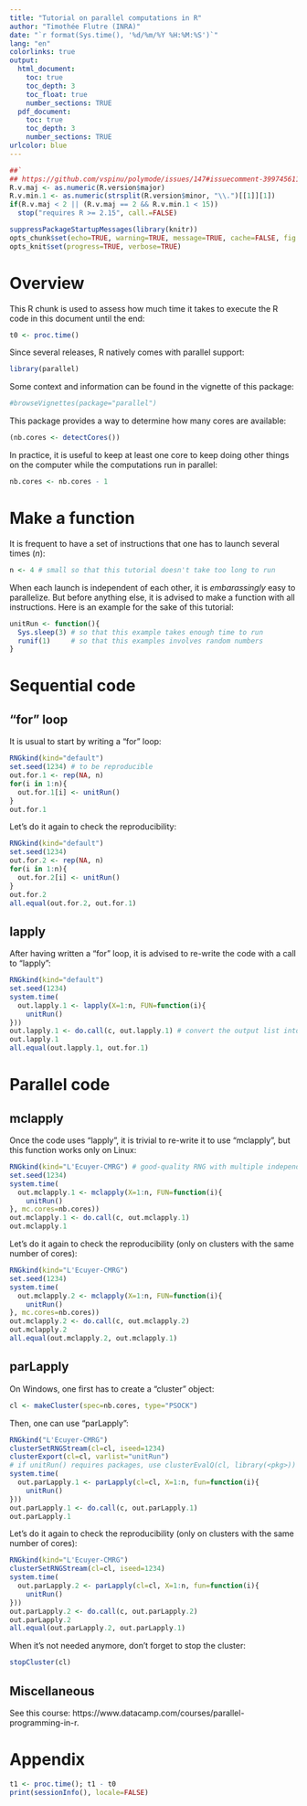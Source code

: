 ```yaml
---
title: "Tutorial on parallel computations in R"
author: "Timothée Flutre (INRA)"
date: "`r format(Sys.time(), '%d/%m/%Y %H:%M:%S')`"
lang: "en"
colorlinks: true
output:
  html_document:
    toc: true
    toc_depth: 3
    toc_float: true
    number_sections: TRUE
  pdf_document:
    toc: true
    toc_depth: 3
    number_sections: TRUE
urlcolor: blue
---
```


<!--
This R chunk is used to set up some options.
-->
```r
##`
## https://github.com/vspinu/polymode/issues/147#issuecomment-399745611
R.v.maj <- as.numeric(R.version$major)
R.v.min.1 <- as.numeric(strsplit(R.version$minor, "\\.")[[1]][1])
if(R.v.maj < 2 || (R.v.maj == 2 && R.v.min.1 < 15))
  stop("requires R >= 2.15", call.=FALSE)

suppressPackageStartupMessages(library(knitr))
opts_chunk$set(echo=TRUE, warning=TRUE, message=TRUE, cache=FALSE, fig.align="center")
opts_knit$set(progress=TRUE, verbose=TRUE)
```


# Overview

This R chunk is used to assess how much time it takes to execute the R code in this document until the end:
```r
t0 <- proc.time()
```

Since several releases, R natively comes with parallel support:
```r
library(parallel)
```

Some context and information can be found in the vignette of this package:
```r
#browseVignettes(package="parallel")
```

This package provides a way to determine how many cores are available:
```r
(nb.cores <- detectCores())
```

In practice, it is useful to keep at least one core to keep doing other things on the computer while the computations run in parallel:
```r
nb.cores <- nb.cores - 1
```


# Make a function

It is frequent to have a set of instructions that one has to launch several times ($n$):
```r
n <- 4 # small so that this tutorial doesn't take too long to run
```

When each launch is independent of each other, it is _embarassingly_ easy to parallelize.
But before anything else, it is advised to make a function with all instructions.
Here is an example for the sake of this tutorial:
```r
unitRun <- function(){
  Sys.sleep(3) # so that this example takes enough time to run
  runif(1)     # so that this examples involves random numbers
}
```


# Sequential code

## "for" loop

It is usual to start by writing a "for" loop:
```r
RNGkind(kind="default")
set.seed(1234) # to be reproducible
out.for.1 <- rep(NA, n)
for(i in 1:n){
  out.for.1[i] <- unitRun()
}
out.for.1
```

Let's do it again to check the reproducibility:
```r
RNGkind(kind="default")
set.seed(1234)
out.for.2 <- rep(NA, n)
for(i in 1:n){
  out.for.2[i] <- unitRun()
}
out.for.2
all.equal(out.for.2, out.for.1)
```

## lapply

After having written a "for" loop, it is advised to re-write the code with a call to "lapply":
```r
RNGkind(kind="default")
set.seed(1234)
system.time(
  out.lapply.1 <- lapply(X=1:n, FUN=function(i){
    unitRun()
}))
out.lapply.1 <- do.call(c, out.lapply.1) # convert the output list into a vector
out.lapply.1
all.equal(out.lapply.1, out.for.1)
```

# Parallel code

## mclapply

Once the code uses "lapply", it is trivial to re-write it to use "mclapply", but this function works only on Linux:
```r
RNGkind(kind="L'Ecuyer-CMRG") # good-quality RNG with multiple independent streams
set.seed(1234)
system.time(
  out.mclapply.1 <- mclapply(X=1:n, FUN=function(i){
    unitRun()
}, mc.cores=nb.cores))
out.mclapply.1 <- do.call(c, out.mclapply.1)
out.mclapply.1
```

Let's do it again to check the reproducibility (only on clusters with the same number of cores):
```r
RNGkind(kind="L'Ecuyer-CMRG")
set.seed(1234)
system.time(
  out.mclapply.2 <- mclapply(X=1:n, FUN=function(i){
    unitRun()
}, mc.cores=nb.cores))
out.mclapply.2 <- do.call(c, out.mclapply.2)
out.mclapply.2
all.equal(out.mclapply.2, out.mclapply.1)
```

## parLapply

On Windows, one first has to create a "cluster" object:
```r
cl <- makeCluster(spec=nb.cores, type="PSOCK")
```

Then, one can use "parLapply":
```r
RNGkind("L'Ecuyer-CMRG")
clusterSetRNGStream(cl=cl, iseed=1234)
clusterExport(cl=cl, varlist="unitRun")
# if unitRun() requires packages, use clusterEvalQ(cl, library(<pkg>))
system.time(
  out.parLapply.1 <- parLapply(cl=cl, X=1:n, fun=function(i){
    unitRun()
}))
out.parLapply.1 <- do.call(c, out.parLapply.1)
out.parLapply.1
```

Let's do it again to check the reproducibility (only on clusters with the same number of cores):
```r
RNGkind(kind="L'Ecuyer-CMRG")
clusterSetRNGStream(cl=cl, iseed=1234)
system.time(
  out.parLapply.2 <- parLapply(cl=cl, X=1:n, fun=function(i){
    unitRun()
}))
out.parLapply.2 <- do.call(c, out.parLapply.2)
out.parLapply.2
all.equal(out.parLapply.2, out.parLapply.1)
```

When it's not needed anymore, don't forget to stop the cluster:
```r
stopCluster(cl)
```

## Miscellaneous

See this course: https://www.datacamp.com/courses/parallel-programming-in-r.


# Appendix

```r
t1 <- proc.time(); t1 - t0
print(sessionInfo(), locale=FALSE)
```
